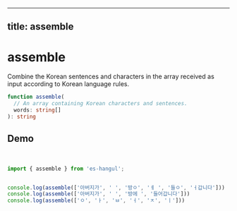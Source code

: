 
---
title: assemble
---



# assemble

Combine the Korean sentences and characters in the array received as input according to Korean language rules.

```typescript
function assemble(
  // An array containing Korean characters and sentences.
  words: string[]
): string
```



## Demo

<br />

<Sandpack>

```ts index.ts
import { assemble } from 'es-hangul';


console.log(assemble(['아버지가', ' ', '방ㅇ', 'ㅔ ', '들ㅇ', 'ㅓ갑니다']))
console.log(assemble(['아버지가', ' ', '방에 ', '들어갑니다']))
console.log(assemble(['ㅇ', 'ㅏ', 'ㅂ', 'ㅓ', 'ㅈ', 'ㅣ']))
```

</Sandpack>

